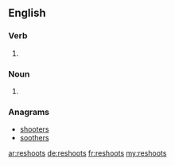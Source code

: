 ==English==

===Verb===
{{head|en|verb form}}

# {{en-third-person singular of|reshoot}}

===Noun===
{{head|en|noun plural form}}
# {{plural of|reshoot|lang=en}}

===Anagrams===
* [[shooters#English|shooters]]
* [[soothers#English|soothers]]

[[ar:reshoots]]
[[de:reshoots]]
[[fr:reshoots]]
[[my:reshoots]]